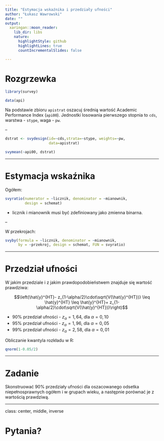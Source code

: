 ```yaml
---
title: "Estymacja wskaźnika i przedziały ufności"
author: "Łukasz Wawrowski"
date: ""
output:
  xaringan::moon_reader:
    lib_dir: libs
    nature:
      highlightStyle: github
      highlightLines: true
      countIncrementalSlides: false

---
```


# Rozgrzewka

```r
library(survey)

data(api)
```

Na podstawie zbioru `apistrat` oszacuj średnią wartość Academic Performance Index (`api00`). Jednostki losowania pierwszego stopnia to `cds`, warstwa - `stype`, waga  - `pw`.

--

```r
dstrat <- svydesign(id=~cds,strata=~stype, weights=~pw, 
                    data=apistrat)

svymean(~api00, dstrat)

```

---

# Estymacja wskaźnika

Ogółem:

```r
svyratio(numerator = ~licznik, denominator = ~mianownik, 
         design = schemat)
```


- licznik i mianownik musi być zdefiniowany jako zmienna binarna.

--

W przekrojach:

```r
svyby(formula = ~licznik, denominator = ~mianownik, 
      by = ~przekroj, design = schemat, FUN = svyratio)

```


---

# Przedział ufności

W jakim przedziale i z jakim prawdopodobieństwem znajduje się wartość prawdziwa:

$$\left(\hat{y}^{HT}- z_{1-\alpha/2}\cdot\sqrt{V(\hat{y}^{HT})} \leq \hat{y}^{HT} \leq \hat{y}^{HT}+ z_{1-\alpha/2}\cdot\sqrt{V(\hat{y}^{HT})}\right)$$

- 90% przedział ufności - $z_\alpha = 1,64$, dla $\alpha=0,10$
- 95% przedział ufności - $z_\alpha = 1,96$, dla $\alpha=0,05$
- 99% przedział ufności - $z_\alpha = 2,58$, dla $\alpha=0,01$

Obliczanie kwantyla rozkładu w R:

```r
qnorm(1-0.05/2)
```

---

# Zadanie

Skonstruować 90% przedziały ufności dla oszacowanego odsetka niepełnosprawnych ogółem i w grupach wieku, a następnie porównać je z wartością prawdziwą.

---

class: center, middle, inverse

# Pytania?